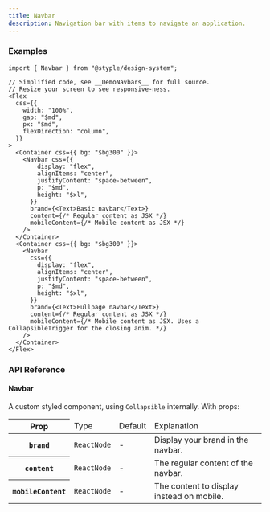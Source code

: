 ```yaml
---
title: Navbar
description: Navigation bar with items to navigate an application.
---
```


### Examples

<Preview>
  <DemoNavbars />
</Preview>

<CodeBlockLink id="navbar" index="1" href="https://github.com/hrbengtsen/styple/blob/main/components/DemoNavbars.tsx" />

```tsx outline=true id=navbar
import { Navbar } from "@styple/design-system";

// Simplified code, see __DemoNavbars__ for full source. 
// Resize your screen to see responsive-ness.
<Flex
  css={{
    width: "100%",
    gap: "$md",
    px: "$md",
    flexDirection: "column",
  }}
>
  <Container css={{ bg: "$bg300" }}>
    <Navbar css={{
        display: "flex",
        alignItems: "center",
        justifyContent: "space-between",
        p: "$md",
        height: "$xl",
      }}
      brand={<Text>Basic navbar</Text>}
      content={/* Regular content as JSX */}
      mobileContent={/* Mobile content as JSX */} 
    />
  </Container>
  <Container css={{ bg: "$bg300" }}>
    <Navbar
      css={{
        display: "flex",
        alignItems: "center",
        justifyContent: "space-between",
        p: "$md",
        height: "$xl",
      }}
      brand={<Text>Fullpage navbar</Text>}
      content={/* Regular content as JSX */}
      mobileContent={/* Mobile content as JSX. Uses a CollapsibleTrigger for the closing anim. */} 
    />
  </Container>
</Flex>
```

### API Reference

#### Navbar

A custom styled component, using `Collapsible` internally. With props:

<Table>
  <Thead>
    <Tr>
      <Th>Prop</Th>
      <Td>Type</Td>
      <Td>Default</Td>
      <Td>Explanation</Td>
    </Tr>
  </Thead>
  <Tbody>
    <Tr>
      <Th>
        <Code>brand</Code>
      </Th>
      <Td>
        <Code color="normal">ReactNode</Code>
      </Td>
      <Td>-</Td>
      <Td><Text>Display your brand in the navbar.</Text></Td>
    </Tr>
    <Tr>
      <Th>
        <Code>content</Code>
      </Th>
      <Td>
        <Code color="normal">ReactNode</Code>
      </Td>
      <Td>-</Td>
      <Td><Text>The regular content of the navbar.</Text></Td>
    </Tr>
    <Tr>
      <Th>
        <Code>mobileContent</Code>
      </Th>
      <Td>
        <Code color="normal">ReactNode</Code>
      </Td>
      <Td>-</Td>
      <Td><Text>The content to display instead on mobile.</Text></Td>
    </Tr>
  </Tbody>
</Table>